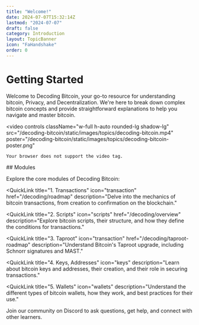```yaml
---
title: "Welcome!"
date: 2024-07-07T15:32:14Z
lastmod: "2024-07-07"
draft: false
category: Introduction
layout: TopicBanner
icon: "FaHandshake"
order: 0
---
```


# Getting Started

Welcome to Decoding Bitcoin, your go-to resource for understanding bitcoin, Privacy, and Decentralization. We're here to break down complex bitcoin concepts and provide straightforward explanations to help you navigate and master bitcoin.

<video
    controls
    className="w-full h-auto rounded-lg shadow-lg"
    src="/decoding-bitcoin/static/images/topics/decoding-bitcoin.mp4"
    poster="/decoding-bitcoin/static/images/topics/decoding-bitcoin-poster.png"
>
    Your browser does not support the video tag.
</video>
## Modules

Explore the core modules of Decoding Bitcoin:

<QuickLinks>

<QuickLink
    title="1. Transactions"
    icon="transaction"
    href="/decoding/roadmap"
    description="Delve into the mechanics of bitcoin transactions, from creation to confirmation on the blockchain."
></QuickLink>

<QuickLink
    title="2. Scripts"
    icon="scripts"
    href="/decoding/overview"
    description="Explore bitcoin scripts, their structure, and how they define the conditions for transactions."
></QuickLink>

<QuickLink
    title="3. Taproot"
    icon="transaction"
    href="/decoding/taproot-roadmap"
    description="Understand Bitcoin's Taproot upgrade, including Schnorr signatures and MAST."
></QuickLink>

<QuickLink
    title="4. Keys, Addresses"
    icon="keys"
    description="Learn about bitcoin keys and addresses, their creation, and their role in securing transactions."
></QuickLink>

<QuickLink
    title="5. Wallets"
    icon="wallets"
    description="Understand the different types of bitcoin wallets, how they work, and best practices for their use."
></QuickLink>

</QuickLinks>

Join our community on Discord to ask questions, get help, and connect with other learners.
